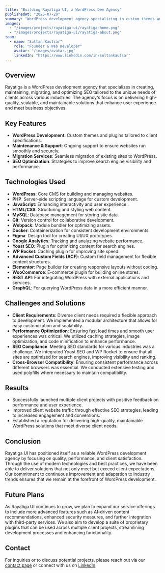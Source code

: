 ---
title: "Building Rayatiga UI, a WordPress Dev Agency"
publishedAt: "2025-07-20"
summary: "WordPress development agency specializing in custom themes and plugins for diverse client needs and industries."
images:
  - "/images/projects/rayatiga-ui/rayatiga-home.png"
  - "/images/projects/rayatiga-ui/rayatiga-about.png"
team:
  - name: "Sultan Kautsar"
    role: "Founder & Web Developer"
    avatar: "/images/avatar.jpg"
    linkedIn: "https://www.linkedin.com/in/sultankautsar"
---

## Overview

Rayatiga is a WordPress development agency that specializes in creating, maintaining, migrating, and optimizing SEO tailored to the unique needs of clients across various industries. The agency's focus is on delivering high-quality, scalable, and maintainable solutions that enhance user experience and meet business objectives.

## Key Features
- **WordPress Development**: Custom themes and plugins tailored to client specifications.
- **Maintenance & Support**: Ongoing support to ensure websites run smoothly and securely.
- **Migration Services**: Seamless migration of existing sites to WordPress.
- **SEO Optimization**: Strategies to improve search engine visibility and performance.

## Technologies Used
- **WordPress**: Core CMS for building and managing websites.
- **PHP**: Server-side scripting language for custom development.
- **JavaScript**: Enhancing interactivity and user experience.
- **HTML/CSS**: Structuring and styling web content.
- **MySQL**: Database management for storing site data.
- **Git**: Version control for collaborative development.
- **Webpack**: Module bundler for optimizing assets.
- **Docker**: Containerization for consistent development environments.
- **Figma**: Design tool for creating UI/UX prototypes.
- **Google Analytics**: Tracking and analyzing website performance.
- **Yoast SEO**: Plugin for optimizing content for search engines.
- **WP Rocket**: Caching plugin for improving site speed.
- **Advanced Custom Fields (ACF)**: Custom field management for flexible content structures.
- **Elementor**: Page builder for creating responsive layouts without coding.
- **WooCommerce**: E-commerce plugin for building online stores.
- **REST API**: For integrating WordPress with external applications and services.
- **GraphQL**: For querying WordPress data in a more efficient manner.

## Challenges and Solutions
- **Client Requirements**: Diverse client needs required a flexible approach to development. We implemented a modular architecture that allows for easy customization and scalability.
- **Performance Optimization**: Ensuring fast load times and smooth user experiences was critical. We utilized caching strategies, image optimization, and code minification to enhance performance.
- **SEO Compliance**: Meeting SEO standards for various industries was a challenge. We integrated Yoast SEO and WP Rocket to ensure that all sites are optimized for search engines, improving visibility and ranking.
- **Cross-Browser Compatibility**: Ensuring consistent performance across different browsers was essential. We conducted extensive testing and used polyfills where necessary to maintain compatibility.

## Results
- Successfully launched multiple client projects with positive feedback on performance and user experience.
- Improved client website traffic through effective SEO strategies, leading to increased engagement and conversions.
- Established a reputation for delivering high-quality, maintainable WordPress solutions that meet diverse client needs.

## Conclusion
Rayatiga UI has positioned itself as a reliable WordPress development agency by focusing on quality, performance, and client satisfaction. Through the use of modern technologies and best practices, we have been able to deliver solutions that not only meet but exceed client expectations. Our commitment to continuous improvement and adaptation to industry trends ensures that we remain at the forefront of WordPress development.

## Future Plans
As Rayatiga UI continues to grow, we plan to expand our service offerings to include more advanced features such as AI-driven content recommendations, enhanced security measures, and further integration with third-party services. We also aim to develop a suite of proprietary plugins that can be used across multiple client projects, streamlining development processes and enhancing functionality.

## Contact
For inquiries or to discuss potential projects, please reach out via our [contact page](https://rayatiga.com/contact) or connect with us on [LinkedIn](https://www.linkedin.com/company/rayatiga).
